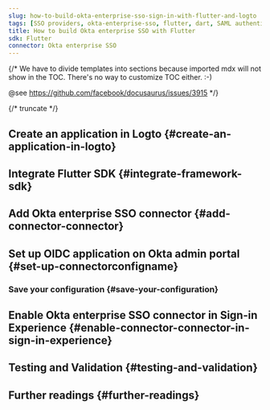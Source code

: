 ```yaml
---
slug: how-to-build-okta-enterprise-sso-sign-in-with-flutter-and-logto
tags: [SSO providers, okta-enterprise-sso, flutter, dart, SAML authentication, enterprise login, SSO login]
title: How to build Okta enterprise SSO with Flutter
sdk: Flutter
connector: Okta enterprise SSO
---
```


{/*
  We have to divide templates into sections because imported mdx will not show in the TOC.
  There's no way to customize TOC either. :-)

  @see https://github.com/facebook/docusaurus/issues/3915
*/}




{/* truncate */}

<Intro connector={connector} sdk="Flutter" link="https://flutter.dev" />

## Create an application in Logto \{#create-an-application-in-logto}

<CreateApplication type="Native app" framework="Flutter" />

## Integrate Flutter SDK \{#integrate-framework-sdk}

<IntegrateSdk />

## Add Okta enterprise SSO connector \{#add-connector-connector}

<AddSsoConnector framework="Flutter" />

## Set up OIDC application on Okta admin portal \{#set-up-connectorconfigname}

<ConnectorGuide />

### Save your configuration \{#save-your-configuration}

<SaveYourConfiguration connector={connector} />

## Enable Okta enterprise SSO connector in Sign-in Experience \{#enable-connector-connector-in-sign-in-experience}

<EnableSsoConnector />

## Testing and Validation \{#testing-and-validation}

<TestingAndValidation connector={connector} sdk="Flutter" />

## Further readings \{#further-readings}

<FurtherReadings />
